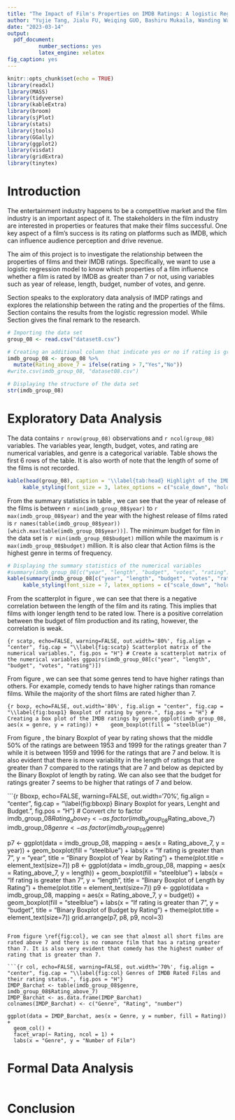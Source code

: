 ```yaml
---
title: "The Impact of Film's Properties on IMDB Ratings: A logistic Regression Approach"
author: "Yujie Tang, Jialu FU, Weiqing GUO, Bashiru Mukaila, Wanding Wang"
date: "2023-03-14"
output: 
  pdf_document:
          number_sections: yes
          latex_engine: xelatex
fig_caption: yes
---
```


```r
knitr::opts_chunk$set(echo = TRUE)
library(readxl)
library(MASS)
library(tidyverse)
library(kableExtra)
library(broom)
library(sjPlot)
library(stats)
library(jtools)
library(GGally)
library(ggplot2)
library(visdat)
library(gridExtra)
library(tinytex)
```

# Introduction {#sec:intr}

The entertainment industry happens to be a competitive market and the film industry is an important aspect of it. The stakeholders in the film industry are interested in properties or features that make their films successful. One key aspect of a film's success is its rating on platforms such as IMDB, which can influence audience perception and drive revenue.

The aim of this project is to investigate the relationship between the properties of films and their IMDB ratings. Specifically, we want to use a logistic regression model to know which properties of a film influence whether a film is rated by IMDB as greater than 7 or not, using variables such as year of release, length, budget, number of votes, and genre.

Section \ref{sec:expl} speaks to the exploratory data analysis of IMDP ratings and explores the relationship between the rating and the properties of the films. Section \ref{sec:form} contains the results from the logistic regression model. While Section \ref{sec:conc} gives the final remark to the research.

```r
# Importing the data set
group_08 <- read.csv("dataset8.csv")

# Creating an additional column that indicate yes or no if rating is greater than 7
imdb_group_08 <- group_08 %>%
  mutate(Rating_above_7 = ifelse(rating > 7,"Yes","No"))
#write.csv(imdb_group_08, "dataset08.csv")
```

```r
# Displaying the structure of the data set
str(imdb_group_08)
```

# Exploratory Data Analysis {#sec:expl}

The data contains `r nrow(group_08)` observations and `r ncol(group_08)` variables. The variables year, length, budget, votes, and rating are numerical variables, and genre is a categorical variable. Table \ref{tab:head} shows the first 6 rows of the table. It is also worth of note that the length of some of the films is not recorded.

```r
kable(head(group_08), caption = '\\label{tab:head} Highlight of the IMDB data',booktabs = TRUE)%>%
     kable_styling(font_size = 3, latex_options = c("scale_down", "hold_position"))
```

From the summary statistics in table \ref{tab:sums}, we can see that the year of release of the films is between `r min(imdb_group_08$year)` to `r max(imdb_group_08$year)` and the year with the highest release of films rated is `r names(table(imdb_group_08$year))[which.max(table(imdb_group_08$year))]`. The minimum budget for film in the data set is `r min(imdb_group_08$budget)` million while the maximum is `r max(imdb_group_08$budget)` million. It is also clear that Action films is the highest genre in terms of frequency.

```r
# Displaying the summary statistics of the numerical variables
#summary(imdb_group_08[c("year", "length", "budget", "votes", "rating")])
kable(summary(imdb_group_08[c("year", "length", "budget", "votes", "rating")]), caption = '\\label{tab:sums} Summary statistics of the numerical variables',booktabs = TRUE)%>%
     kable_styling(font_size = 7, latex_options = c("scale_down", "hold_position"))
```

From the scatterplot in figure \ref{fig:scatp}, we can see that there is a negative correlation between the length of the film and its rating. This implies that films with longer length tend to be rated low. There is a positive correlation between the budget of film production and its rating, however, the correlation is weak.

```{r scatp, echo=FALSE, warning=FALSE, out.width='80%', fig.align = "center", fig.cap = "\\label{fig:scatp} Scatterplot matrix of the numerical variables.", fig.pos = "H"}
# Create a scatterplot matrix of the numerical variables
ggpairs(imdb_group_08[c("year", "length", "budget", "votes", "rating")])
```

From figure \ref{fig:boxp1}, we can see that some genres tend to have higher ratings than others. For example, comedy tends to have higher ratings than romance films. While the majority of the short films are rated higher than 7.

```{r boxp, echo=FALSE, out.width='80%', fig.align = "center", fig.cap = "\\label{fig:boxp1} Boxplot of rating by genre.", fig.pos = "H"}
# Creating a box plot of the IMDB ratings by genre
ggplot(imdb_group_08, aes(x = genre, y = rating)) + 
  geom_boxplot(fill = "steelblue")
```

From figure \ref{fig:bboxp}, the binary Boxplot of year by rating shows that the middle 50% of the ratings are between 1953 and 1999 for the ratings greater than 7 while it is between 1959 and 1996 for the ratings that are 7 and below. It is also evident that there is more variability in the length of ratings that are greater than 7 compared to the ratings that are 7 and below as depicted by the Binary Boxplot of length by rating. We can also see that the budget for ratings greater 7 seems to be higher that ratings of 7 and below.

```{r Bboxp, echo=FALSE, warning=FALSE, out.width='70%', fig.align = "center", fig.cap = "\\label{fig:bboxp} Binary Boxplot for years, Lenght and Budget.", fig.pos = "H"}
# Convert chr to factor
imdb_group_08$Rating_above_7 <- as.factor(imdb_group_08$Rating_above_7)
imdb_group_08$genre <- as.factor(imdb_group_08$genre)

p7 <- ggplot(data = imdb_group_08, mapping = aes(x = Rating_above_7, y = year)) +
  geom_boxplot(fill = "steelblue") +
  labs(x = "If rating is greater than 7", y = "year",
       title = "Binary Boxplot of Year by Rating")  +
  theme(plot.title = element_text(size=7))
p8 <- ggplot(data = imdb_group_08, mapping = aes(x = Rating_above_7, y = length)) +
  geom_boxplot(fill = "steelblue") +
  labs(x = "If rating is greater than 7", y = "length",
       title = "Binary Boxplot of Length by Rating")  +
  theme(plot.title = element_text(size=7))
p9 <- ggplot(data = imdb_group_08, mapping = aes(x = Rating_above_7, y = budget)) +
  geom_boxplot(fill = "steelblue") +
  labs(x = "If rating is greater than 7", y = "budget",
       title = "Binary Boxplot of Budget by Rating")  +
  theme(plot.title = element_text(size=7))
grid.arrange(p7, p8, p9, ncol=3)

```

From figure \ref{fig:col}, we can see that almost all short films are rated above 7 and there is no romance film that has a rating greater than 7. It is also very evident that comedy has the highest number of rating that is greater than 7.

```{r col, echo=FALSE, warning=FALSE, out.width='70%', fig.align = "center", fig.cap = "\\label{fig:col} Genres of IMDB Rated Films and their rating status.", fig.pos = "H"}
IMDP_Barchat <- table(imdb_group_08$genre, imdb_group_08$Rating_above_7)
IMDP_Barchat <- as.data.frame(IMDP_Barchat)
colnames(IMDP_Barchat) <- c("Genre", "Rating", "number")

ggplot(data = IMDP_Barchat, aes(x = Genre, y = number, fill = Rating)) + 
  geom_col() + 
  facet_wrap(~ Rating, ncol = 1) +
  labs(x = "Genre", y = "Number of Film")
```


# Formal Data Analysis {#sec:form}



```r

```

# Conclusion {#sec:conc}